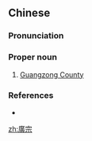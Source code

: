 {{also|广宗}}
==Chinese==
{{zh-forms|s=广宗}}

===Pronunciation===
{{zh-pron
|m=Guǎngzōng
|c=gwong2 zung1
|cat=pn
}}

===Proper noun===
{{zh-proper noun}}

# [[w:Guangzong County|Guangzong County]]

===References===
* {{cite-book
|last=Luo
|first=Guanzhong
|authorlink=w:Luo Guanzhong
|coauthors=
|year=
|title=[[s:Romance of the Three Kingdoms/Chapter 1#20|Romance of the Three Kingdoms/Chapter 1]]
|language=Mandarin/English
|publisher=
|location=
}}

[[zh:廣宗]]
